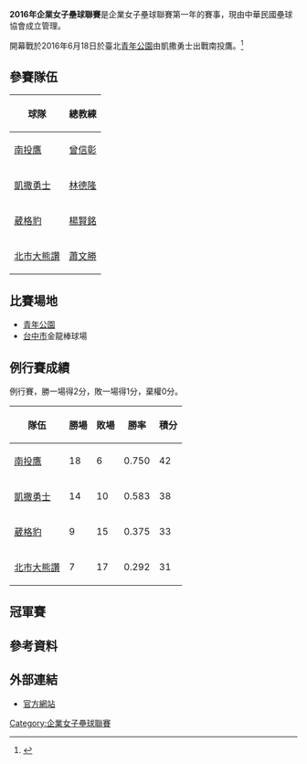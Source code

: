 {{expand|time=2017-03-24T09:19:09+00:00}}
{{refimprove|time=2017-03-24T09:19:09+00:00}}
{{Infobox sports season
| title             = 2016年企業女子壘球聯賽
| league            = [[企業女子壘球聯賽|企業女子壘球聯賽]]
| sport             = [[壘球|壘球]]
| logo              = 
| pixels            = 
| duration          = 2016/6/18 – 2016/8/21 (上半季例行賽) <br/>2016/9/17/ – 2016/10/23 (下半季例行賽) 
| no_of_games       = 48
| no_of_teams       = 4
| TV                =  [[緯來體育台|緯來體育台]]
| Livestream        = 
| season            = 
| finals            = 
| finals_link       = 
| finals_champ      = 
| finals_runner-up  = 
| MVP               = 
| seasonslist       = 
| seasonslistnames  = 企業女子壘球聯賽
| prevseason_link   = 
| prevseason_year   = 
| nextseason_link   = 2017年企業女子壘球聯賽
| nextseason_year   = 2017
}}

'''2016年企業女子壘球聯賽'''是企業女子壘球聯賽第一年的賽事，現由中華民國壘球協會成立管理。

開幕戰於2016年6月18日於臺北[[青年公園_(臺北市)|青年公園]]由凱撒勇士出戰南投鷹。<ref>{{cite news|url=http://sports.ettoday.net/news/690747|title=企業女子壘球聯賽6月開戰　比照職業場場轉播、設獎項|date=2016-05-02|publisher=[[ETtoday|ETtoday]]|accessdate=2017-03-24|archive-date=2017-04-21|archive-url=https://web.archive.org/web/20170421055515/http://sports.ettoday.net/news/690747|dead-url=no}}</ref>

==參賽隊伍==
{|class="wikitable" style="text-align:left"
!球隊
!總教練
|- 
|[[南投企業聯隊|南投鷹]]
|[[曾信彰|曾信彰]]
|- 
|[[凱撒勇士女子壘球隊|凱撒勇士]]
|[[林德隆|林德隆]]
|- 
|[[葳格豹女子壘球隊|葳格豹]]
|[[楊賢銘|楊賢銘]]
|- 
|[[台產鬥犬女子壘球隊|北市大熊讚]]
|[[蕭文勝|蕭文勝]]
|}

==比賽場地==
* [[青年公園_(臺北市)|青年公園]]
* [[台中市|台中市]]金龍棒球場

==例行賽成績==
例行賽，勝一場得2分，敗一場得1分，棄權0分。
{| class="wikitable sortable"
|-
! 隊伍 !! 勝場 !! 敗場 !! 勝率 !! 積分
|-
| [[南投企業聯隊|南投鷹]] || 18 || 6 || 0.750 || 42
|-
| [[凱撒勇士女子壘球隊|凱撒勇士]] || 14 || 10 || 0.583 || 38
|-
| [[葳格豹女子壘球隊|葳格豹]] || 9 || 15 || 0.375 || 33
|-
| [[台產鬥犬女子壘球隊|北市大熊讚]] || 7 || 17 || 0.292 || 31
|}

==冠軍賽==
{{2TeamBracket |
| RD1=冠軍賽


| RD1-seed1=1
| RD1-team1=[[南投企業聯隊|南投鷹]]
| RD1-score1=2
| RD1-seed2=2
| RD1-team2=[[凱撒勇士女子壘球隊|凱撒勇士]] 
| RD1-score2=1

}}

==參考資料==
{{reflist}}

==外部連結==
*[http://softball.tw/ 官方網站]{{Wayback|url=http://softball.tw/ |date=20170512072456 }}

{{企業女子壘球聯賽}}

[[Category:企業女子壘球聯賽|Category:企業女子壘球聯賽]]